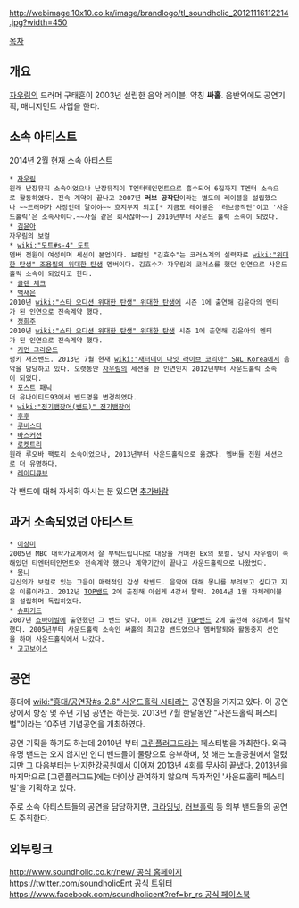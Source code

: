 http://webimage.10x10.co.kr/image/brandlogo/tl_soundholic_20121116112214.jpg?width=450

[[목차]] 

== 개요 ==
[[자우림]]의 드러머 구태훈이 2003년 설립한 음악 레이블. 약칭 '''싸홀'''. 음반외에도 공연기획, 매니지먼트 사업을 한다. 

== 소속 아티스트 == 
2014년 2월 현재 소속 아티스트

 * [[자우림]]
 원래 난장뮤직 소속이었으나 난장뮤직이 T엔터테인먼트으로 흡수되어 6집까지 T엔터 소속으로 활동하였다. 전속 계약이 끝나고 2007년 '''러브 공작단'''이라는 별도의 레이블을 설립했으나 ~~드러머가 사장인데 말이야~~ 흐지부지 되고[* 지금도 레이블은 '러브공작단'이고 '사운드홀릭'은 소속사이다.~~사실 같은 회사잖아~~] 2010년부터 사운드 홀릭 소속이 되었다.
 * [[김윤아]]
 자우림의 보컬
 * [[wiki:"도트#s-4" 도트]]
 멤버 전원이 여성이며 세션이 본업이다. 보컬인 "김효수"는 코러스계의 실력자로 [[wiki:"위대한 탄생" 조용필의 위대한 탄생]] 멤버이다. 김효수가 자우림의 코러스를 했던 인연으로 사운드홀릭 소속이 되었다고 한다. 
 * [[글렌 체크]]
 * [[백새은]]
 2010년 [[wiki:"스타 오디션 위대한 탄생" 위대한 탄생]]에 시즌 1에 출연해 김윤아의 멘티가 된 인연으로 전속계약 했다. 
 * [[정희주]]
 2010년 [[wiki:"스타 오디션 위대한 탄생" 위대한 탄생]] 시즌 1에 출연해 김윤아의 멘티가 된 인연으로 전속계약 했다. 
 * [[커먼 그라운드]]
 펑키 재즈밴드. 2013년 7월 현재 [[wiki:"새터데이 나잇 라이브 코리아" SNL Korea]]에서 음악을 담당하고 있다. 오랫동안 [[자우림]]의 세션을 한 인연인지 2012년부터 사운드홀릭 소속이 되었다.
 * [[포스트 패닉]]
 더 유나이티드93에서 밴드명을 변경하였다.
 * [[wiki:"전기뱀장어(밴드)" 전기뱀장어]] 
 * [[후후]]
 * [[루비스타]] 
 * [[바스커션]]
 * [[로켓트리]]
 원래 루오바 팩토리 소속이었으나, 2013년부터 사운드홀릭으로 옮겼다. 멤버들 전원 세션으로 더 유명하다.
 * [[레이디큐브]]

각 밴드에 대해 자세히 아시는 분 있으면 [[추가바람]]

== 과거 소속되었던 아티스트 ==
 * [[이상미]] 
 2005년 MBC 대학가요제에서 잘 부탁드립니다로 대상을 거머쥔 Ex의 보컬. 당시 자우림이 속해있던 티엔터테인먼트와 전속계약 했으나 계약기간이 끝나고 사운드홀릭으로 나왔었다.
 * [[몽니]]
 김신의가 보컬로 있는 고음이 매력적인 감성 락밴드. 음악에 대해 몽니를 부려보고 싶다고 지은 이름이라고. 2012년 [[TOP밴드]] 2에 출전해 아쉽게 4강서 탈락. 2014년 1월 자체레이블을 설립하며 독립하였다.
 * [[슈퍼키드]]
 2007년 [[쇼바이벌]]에 출연했던 그 밴드 맞다. 이후 2012년 [[TOP밴드]] 2에 출전해 8강에서 탈락했다. 2005년부터 사운드홀릭 소속인 싸홀의 최고참 밴드였으나 멤버탈퇴와 활동중지 선언을 하며 사운드홀릭에서 나갔다.
 * [[고고보이스]]

== 공연 == 
홍대에 [[wiki:"홍대/공연장#s-2.6" 사운드홀릭 시티]]라는 공연장을 가지고 있다. 이 공연장에서 항상 몇 주년 기념 공연은 하는듯. 2013년 7월 한달동안 "사운드홀릭 페스티벌"이라는 10주년 기념공연을 개최하였다. 

공연 기획을 하기도 하는데 2010년 부터 [[그린플러그드]]라는 페스티벌을 개최한다. 외국 유명 밴드는 오지 않지만 인디 밴드들이 물량으로 승부하며, 첫 해는 노을공원에서 열렸지만 그 다음부터는 난지한강공원에서 이어져 2013년 4회를 무사히 끝냈다. 2013년을 마지막으로 [그린플러그드]에는 더이상 관여하지 않으며 독자적인 '사운드홀릭 페스티벌'을 기획하고 있다.

주로 소속 아티스트들의 공연을 담당하지만, [[크라잉넛]], [[러브홀릭]] 등 외부 밴드들의 공연도 주최한다. 

== 외부링크 == 

[[http://www.soundholic.co.kr/new/ 공식 홈페이지]]
[[https://twitter.com/soundholicEnt 공식 트위터]]
[[https://www.facebook.com/soundholicent?ref=br_rs 공식 페이스북]]
